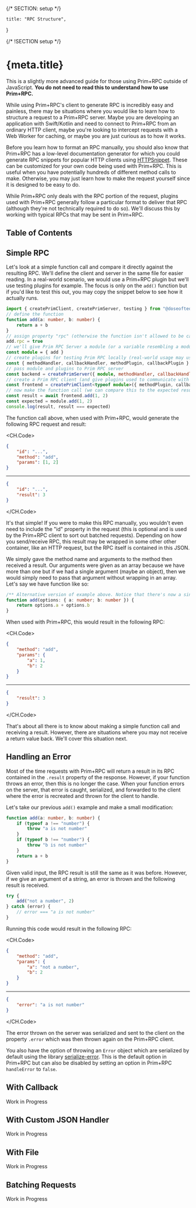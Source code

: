 {/* SECTION: setup */}

	title: "RPC Structure",
}

{/* !SECTION setup */}

# {meta.title}

<Alert icon="carbon:information" type="alert-info">

This is a slightly more advanced guide for those using Prim+RPC outside of JavaScript. **You do not need to read this to
understand how to use Prim+RPC.**

</Alert>

While using Prim+RPC's client to generate RPC is incredibly easy and painless, there may be situations where you would
like to learn how to structure a request to a Prim+RPC server. Maybe you are developing an application with Swift/Kotlin
and need to connect to Prim+RPC from an ordinary HTTP client, maybe you're looking to intercept requests with a Web
Worker for caching, or maybe you are just curious as to how it works.

Before you learn how to format an RPC manually, you should also know that Prim+RPC has a low-level documentation
generator for which you could generate RPC snippets for popular HTTP clients using
[HTTPSnippet](https://github.com/Kong/httpsnippet). These can be customized for your own code being used with Prim+RPC.
This is useful when you have potentially hundreds of different method calls to make. Otherwise, you may just learn how
to make the request yourself since it is designed to be easy to do.

While Prim+RPC only deals with the RPC portion of the request, plugins used with Prim+RPC generally follow a particular
format to deliver that RPC (although they're not technically required to do so). We'll discuss this by working with
typical RPCs that may be sent in Prim+RPC.

## Table of Contents

## Simple RPC

Let's look at a simple function call and compare it directly against the resulting RPC. We'll define the client and
server in the same file for easier reading. In a real-world scenario, we would use a Prim+RPC plugin but we'll use
testing plugins for example. The focus is only on the `add()` function but if you'd like to test this out, you may copy
the snippet below to see how it actually runs.

```ts index.ts mark=2:5,16:17
import { createPrimClient, createPrimServer, testing } from "@doseofted/prim-rpc"
// define the function
function add(a: number, b: number) {
	return a + b
}
// assign property "rpc" (otherwise the function isn't allowed to be called remotely)
add.rpc = true
// we'll give Prim RPC Server a module (or a variable resembling a module, like below)
const module = { add }
// create plugins for testing Prim RPC locally (real-world usage may use HTTP/WS plugins)
const { methodHandler, callbackHandler, methodPlugin, callbackPlugin } = testing.createPrimTestingPlugins()
// pass module and plugins to Prim RPC server
const backend = createPrimServer({ module, methodHandler, callbackHandler })
// create a Prim RPC client (and give plugins used to communicate with server)
const frontend = createPrimClient<typeof module>({ methodPlugin, callbackPlugin })
// now make the function call (we can compare this to the expected result, for testing)
const result = await frontend.add(1, 2)
const expected = module.add(1, 2)
console.log(result, result === expected)
```

The function call above, when used with Prim+RPC, would generate the following RPC request and result:

<CH.Code>

```json request.json
{
	"id": "...",
	"method": "add",
	"params": [1, 2]
}
```

---

```json response.json
{
	"id": "...",
	"result": 3
}
```

</CH.Code>

It's that simple! If you were to make this RPC manually, you wouldn't even need to include the "id" property in the
request (this is optional and is used by the Prim+RPC client to sort out batched requests). Depending on how you
send/receive RPC, this result may be wrapped in some other other container, like an HTTP request, but the RPC itself is
contained in this JSON.

We simply gave the method name and arguments to the method then received a result. Our arguments were given as an array
because we have more than one but if we had a single argument (maybe an object), then we would simply need to pass that
argument without wrapping in an array. Let's say we have function like so:

```ts index.ts
/** Alternative version of example above. Notice that there's now a single parameter. */
function add(options: { a: number; b: number }) {
	return options.a + options.b
}
```

When used with Prim+RPC, this would result in the following RPC:

<CH.Code>

```json request.json
{
	"method": "add",
	"params": {
		"a": 1,
		"b": 2
	}
}
```

---

```json response.json
{
	"result": 3
}
```

</CH.Code>

That's about all there is to know about making a simple function call and receiving a result. However, there are
situations where you may not receive a return value back. We'll cover this situation next.

## Handling an Error

Most of the time requests with Prim+RPC will return a result in its RPC contained in the `.result` property of the
response. However, if your function throws an error, then this is no longer the case. When your function errors on the
server, that error is caught, serialized, and forwarded to the client where the error is recreated and thrown for the
client to handle.

Let's take our previous `add()` example and make a small modification:

```ts
function add(a: number, b: number) {
	if (typeof a !== "number") {
		throw "a is not number"
	}
	if (typeof b !== "number") {
		throw "b is not number"
	}
	return a + b
}
```

Given valid input, the RPC result is still the same as it was before. However, if we give an argument of a string, an
error is thrown and the following result is received.

```ts index.ts
try {
	add("not a number", 2)
} catch (error) {
	// error === "a is not number"
}
```

Running this code would result in the following RPC:

<CH.Code>

```json request.json
{
	"method": "add",
	"params": {
		"a": "not a number",
		"b": 2
	}
}
```

---

```json response.json
{
	"error": "a is not number"
}
```

</CH.Code>

The error thrown on the server was serialized and sent to the client on the property `.error` which was then thrown
again on the Prim+RPC client.

You also have the option of throwing an `Error` object which are serialized by default using the library
[serialize-error](https://github.com/sindresorhus/serialize-error). This is the default option in Prim+RPC but can also
be disabled by setting an option in Prim+RPC `handleError` to `false`.

## With Callback

<Alert icon="carbon:warning" type="alert-warning">
	Work in Progress
</Alert>

## With Custom JSON Handler

<Alert icon="carbon:warning" type="alert-warning">
	Work in Progress
</Alert>

## With File

<Alert icon="carbon:warning" type="alert-warning">
	Work in Progress
</Alert>

## Batching Requests

<Alert icon="carbon:warning" type="alert-warning">
	Work in Progress
</Alert>
